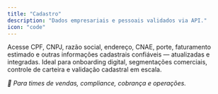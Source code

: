 ```yaml
---
title: "Cadastro"
description: "Dados empresariais e pessoais validados via API."
icon: "code"
---
```


Acesse CPF, CNPJ, razão social, endereço, CNAE, porte, faturamento estimado e outras informações cadastrais confiáveis — atualizadas e integradas. Ideal para onboarding digital, segmentações comerciais, controle de carteira e validação cadastral em escala.

_🔎 Para times de vendas, compliance, cobrança e operações._